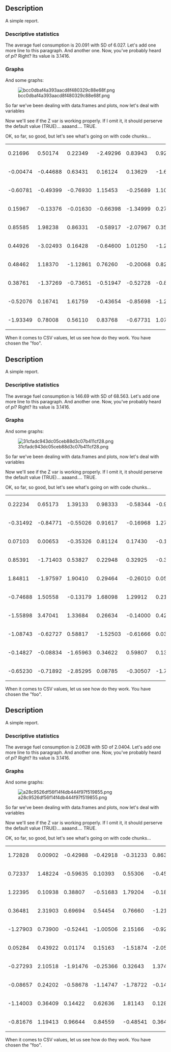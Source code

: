 == Description ==

A simple report.

=== Descriptive statistics ===

The average fuel consumption is 20.091 with SD of 6.027. Let's add one more line to this paragraph. And another one. Now, you've probably heard of ''pi''? Right? Its value is 3.1416.

=== Graphs ===

And some graphs:

[[Image:bcc0dbaf4a393aacd8f480329c88e68f.png|frame|none]]

So far we've been dealing with data.frames and plots, now let's deal with variables

Now we'll see if the Z var is working properly. If I omit it, it should perserve the default value (TRUE)... aaaand.... TRUE.

OK, so far, so good, but let's see what's going on with code chunks...

<table>
<tbody>
<tr class="odd">
<td align="left">0.21696</td>
<td align="left">0.50174</td>
<td align="left">0.22349</td>
<td align="left">-2.49296</td>
<td align="left">0.83943</td>
<td align="left">0.92650</td>
<td align="left">0.12971</td>
<td align="left">0.28960</td>
<td align="left">2.49944</td>
<td align="left">0.70745</td>
</tr>
<tr class="even">
<td align="left">-0.00474</td>
<td align="left">-0.44688</td>
<td align="left">0.63431</td>
<td align="left">0.16124</td>
<td align="left">0.13629</td>
<td align="left">-1.68244</td>
<td align="left">-0.77522</td>
<td align="left">0.04510</td>
<td align="left">-2.16911</td>
<td align="left">-1.36643</td>
</tr>
<tr class="odd">
<td align="left">-0.60781</td>
<td align="left">-0.49399</td>
<td align="left">-0.76930</td>
<td align="left">1.15453</td>
<td align="left">-0.25689</td>
<td align="left">1.10013</td>
<td align="left">-2.02654</td>
<td align="left">-0.19706</td>
<td align="left">0.20225</td>
<td align="left">-1.49571</td>
</tr>
<tr class="even">
<td align="left">0.15967</td>
<td align="left">-0.13376</td>
<td align="left">-0.01630</td>
<td align="left">-0.66398</td>
<td align="left">-1.34999</td>
<td align="left">0.27609</td>
<td align="left">-1.59700</td>
<td align="left">-0.92464</td>
<td align="left">1.22796</td>
<td align="left">0.86069</td>
</tr>
<tr class="odd">
<td align="left">0.85585</td>
<td align="left">1.98238</td>
<td align="left">0.86331</td>
<td align="left">-0.58917</td>
<td align="left">-2.07967</td>
<td align="left">0.35422</td>
<td align="left">-0.23036</td>
<td align="left">0.56239</td>
<td align="left">-0.44610</td>
<td align="left">0.41423</td>
</tr>
<tr class="even">
<td align="left">0.44926</td>
<td align="left">-3.02493</td>
<td align="left">0.16428</td>
<td align="left">-0.64600</td>
<td align="left">1.01250</td>
<td align="left">-1.25318</td>
<td align="left">0.00740</td>
<td align="left">0.06426</td>
<td align="left">0.30169</td>
<td align="left">0.05773</td>
</tr>
<tr class="odd">
<td align="left">0.48462</td>
<td align="left">1.18370</td>
<td align="left">-1.12861</td>
<td align="left">0.76260</td>
<td align="left">-0.20068</td>
<td align="left">0.82466</td>
<td align="left">2.01900</td>
<td align="left">-1.11847</td>
<td align="left">0.29299</td>
<td align="left">-0.80400</td>
</tr>
<tr class="even">
<td align="left">0.38761</td>
<td align="left">-1.37269</td>
<td align="left">-0.73651</td>
<td align="left">-0.51947</td>
<td align="left">-0.52728</td>
<td align="left">-0.84735</td>
<td align="left">0.85965</td>
<td align="left">1.28130</td>
<td align="left">-0.96874</td>
<td align="left">-1.48523</td>
</tr>
<tr class="odd">
<td align="left">-0.52076</td>
<td align="left">0.16741</td>
<td align="left">1.61759</td>
<td align="left">-0.43654</td>
<td align="left">-0.85698</td>
<td align="left">-1.26634</td>
<td align="left">0.09499</td>
<td align="left">1.23600</td>
<td align="left">0.04324</td>
<td align="left">0.58843</td>
</tr>
<tr class="even">
<td align="left">-1.93349</td>
<td align="left">0.78008</td>
<td align="left">0.56110</td>
<td align="left">0.83768</td>
<td align="left">-0.67731</td>
<td align="left">1.07995</td>
<td align="left">-0.39401</td>
<td align="left">-0.79811</td>
<td align="left">-1.18033</td>
<td align="left">0.62871</td>
</tr>
</tbody>
</table>

When it comes to CSV values, let us see how do they work. You have chosen the &quot;foo&quot;.

== Description ==

A simple report.

=== Descriptive statistics ===

The average fuel consumption is 146.69 with SD of 68.563. Let's add one more line to this paragraph. And another one. Now, you've probably heard of ''pi''? Right? Its value is 3.1416.

=== Graphs ===

And some graphs:

[[Image:31cfadc943dc05ceb88d3c07b411cf28.png|frame|none]]

So far we've been dealing with data.frames and plots, now let's deal with variables

Now we'll see if the Z var is working properly. If I omit it, it should perserve the default value (TRUE)... aaaand.... TRUE.

OK, so far, so good, but let's see what's going on with code chunks...

<table>
<tbody>
<tr class="odd">
<td align="left">0.22234</td>
<td align="left">0.65173</td>
<td align="left">1.39133</td>
<td align="left">0.98333</td>
<td align="left">-0.58344</td>
<td align="left">-0.99095</td>
<td align="left">-0.45373</td>
<td align="left">-0.65796</td>
<td align="left">2.37939</td>
<td align="left">2.06748</td>
</tr>
<tr class="even">
<td align="left">-0.31492</td>
<td align="left">-0.84771</td>
<td align="left">-0.55026</td>
<td align="left">0.91617</td>
<td align="left">-0.16968</td>
<td align="left">1.27141</td>
<td align="left">0.46340</td>
<td align="left">-0.10636</td>
<td align="left">-0.18371</td>
<td align="left">-0.24102</td>
</tr>
<tr class="odd">
<td align="left">0.07103</td>
<td align="left">0.00653</td>
<td align="left">-0.35326</td>
<td align="left">0.81124</td>
<td align="left">0.17430</td>
<td align="left">-0.15579</td>
<td align="left">-0.14371</td>
<td align="left">1.03454</td>
<td align="left">-0.11201</td>
<td align="left">0.77493</td>
</tr>
<tr class="even">
<td align="left">0.85391</td>
<td align="left">-1.71403</td>
<td align="left">0.53827</td>
<td align="left">0.22948</td>
<td align="left">0.32925</td>
<td align="left">-0.39897</td>
<td align="left">1.07016</td>
<td align="left">-1.15996</td>
<td align="left">-0.04254</td>
<td align="left">0.99816</td>
</tr>
<tr class="odd">
<td align="left">1.84811</td>
<td align="left">-1.97597</td>
<td align="left">1.90410</td>
<td align="left">0.29464</td>
<td align="left">-0.26010</td>
<td align="left">0.05813</td>
<td align="left">-1.38199</td>
<td align="left">0.54703</td>
<td align="left">-0.05245</td>
<td align="left">0.24624</td>
</tr>
<tr class="even">
<td align="left">-0.74688</td>
<td align="left">1.50558</td>
<td align="left">-0.13179</td>
<td align="left">1.68098</td>
<td align="left">1.29912</td>
<td align="left">0.21735</td>
<td align="left">0.89660</td>
<td align="left">0.09138</td>
<td align="left">-0.31560</td>
<td align="left">0.93897</td>
</tr>
<tr class="odd">
<td align="left">-1.55898</td>
<td align="left">3.47041</td>
<td align="left">1.33684</td>
<td align="left">0.26634</td>
<td align="left">-0.14000</td>
<td align="left">0.42141</td>
<td align="left">-0.14711</td>
<td align="left">-0.91866</td>
<td align="left">-1.73281</td>
<td align="left">0.48034</td>
</tr>
<tr class="even">
<td align="left">-1.08743</td>
<td align="left">-0.62727</td>
<td align="left">0.58817</td>
<td align="left">-1.52503</td>
<td align="left">-0.61666</td>
<td align="left">0.03544</td>
<td align="left">-0.87532</td>
<td align="left">0.41800</td>
<td align="left">-0.49410</td>
<td align="left">-0.47320</td>
</tr>
<tr class="odd">
<td align="left">-0.14827</td>
<td align="left">-0.08834</td>
<td align="left">-1.65963</td>
<td align="left">0.34622</td>
<td align="left">0.59807</td>
<td align="left">0.13834</td>
<td align="left">0.62300</td>
<td align="left">0.74279</td>
<td align="left">0.71904</td>
<td align="left">1.04388</td>
</tr>
<tr class="even">
<td align="left">-0.65230</td>
<td align="left">-0.71892</td>
<td align="left">-2.85295</td>
<td align="left">0.08785</td>
<td align="left">-0.30507</td>
<td align="left">-1.72776</td>
<td align="left">0.76428</td>
<td align="left">1.77922</td>
<td align="left">1.05258</td>
<td align="left">1.01411</td>
</tr>
</tbody>
</table>

When it comes to CSV values, let us see how do they work. You have chosen the &quot;foo&quot;.

== Description ==

A simple report.

=== Descriptive statistics ===

The average fuel consumption is 2.0628 with SD of 2.0404. Let's add one more line to this paragraph. And another one. Now, you've probably heard of ''pi''? Right? Its value is 3.1416.

=== Graphs ===

And some graphs:

[[Image:a28c9526df56f14f4db444f97f519855.png|frame|none]]

So far we've been dealing with data.frames and plots, now let's deal with variables

Now we'll see if the Z var is working properly. If I omit it, it should perserve the default value (TRUE)... aaaand.... TRUE.

OK, so far, so good, but let's see what's going on with code chunks...

<table>
<tbody>
<tr class="odd">
<td align="left">1.72828</td>
<td align="left">0.00902</td>
<td align="left">-0.42988</td>
<td align="left">-0.42918</td>
<td align="left">-0.31233</td>
<td align="left">0.86316</td>
<td align="left">-0.76035</td>
<td align="left">0.73025</td>
<td align="left">-1.29166</td>
<td align="left">0.47547</td>
</tr>
<tr class="even">
<td align="left">0.72337</td>
<td align="left">1.48224</td>
<td align="left">-0.59635</td>
<td align="left">0.10393</td>
<td align="left">0.55306</td>
<td align="left">-0.45044</td>
<td align="left">-2.02105</td>
<td align="left">-0.57019</td>
<td align="left">0.71030</td>
<td align="left">1.13604</td>
</tr>
<tr class="odd">
<td align="left">1.22395</td>
<td align="left">0.10938</td>
<td align="left">0.38807</td>
<td align="left">-0.51683</td>
<td align="left">1.79204</td>
<td align="left">-0.18481</td>
<td align="left">0.40610</td>
<td align="left">-0.22629</td>
<td align="left">1.32677</td>
<td align="left">-1.73743</td>
</tr>
<tr class="even">
<td align="left">0.36481</td>
<td align="left">2.31903</td>
<td align="left">0.69694</td>
<td align="left">0.54454</td>
<td align="left">0.76660</td>
<td align="left">-1.21620</td>
<td align="left">-0.38909</td>
<td align="left">0.46635</td>
<td align="left">-0.04112</td>
<td align="left">-1.84051</td>
</tr>
<tr class="odd">
<td align="left">-1.27903</td>
<td align="left">0.73900</td>
<td align="left">-0.52441</td>
<td align="left">-1.00506</td>
<td align="left">2.15166</td>
<td align="left">-0.92249</td>
<td align="left">-0.34753</td>
<td align="left">0.97207</td>
<td align="left">0.07277</td>
<td align="left">1.82394</td>
</tr>
<tr class="even">
<td align="left">0.05284</td>
<td align="left">0.43922</td>
<td align="left">0.01174</td>
<td align="left">0.15163</td>
<td align="left">-1.51874</td>
<td align="left">-2.05551</td>
<td align="left">-0.51695</td>
<td align="left">-0.27935</td>
<td align="left">-0.26791</td>
<td align="left">0.98499</td>
</tr>
<tr class="odd">
<td align="left">-0.27293</td>
<td align="left">2.10518</td>
<td align="left">-1.91476</td>
<td align="left">-0.25366</td>
<td align="left">0.32643</td>
<td align="left">1.37410</td>
<td align="left">-0.33690</td>
<td align="left">0.85166</td>
<td align="left">0.02857</td>
<td align="left">-1.01447</td>
</tr>
<tr class="even">
<td align="left">-0.08657</td>
<td align="left">0.24202</td>
<td align="left">-0.58678</td>
<td align="left">-1.14747</td>
<td align="left">-1.78722</td>
<td align="left">-0.14218</td>
<td align="left">-1.70038</td>
<td align="left">1.11414</td>
<td align="left">-1.02090</td>
<td align="left">0.84343</td>
</tr>
<tr class="odd">
<td align="left">-1.14003</td>
<td align="left">0.36409</td>
<td align="left">0.14422</td>
<td align="left">0.62636</td>
<td align="left">1.81143</td>
<td align="left">0.12810</td>
<td align="left">0.45547</td>
<td align="left">1.25006</td>
<td align="left">0.61398</td>
<td align="left">-0.58169</td>
</tr>
<tr class="even">
<td align="left">-0.81676</td>
<td align="left">1.19413</td>
<td align="left">0.96644</td>
<td align="left">0.84559</td>
<td align="left">-0.48541</td>
<td align="left">0.36482</td>
<td align="left">0.77711</td>
<td align="left">-1.64583</td>
<td align="left">0.28705</td>
<td align="left">-0.75663</td>
</tr>
</tbody>
</table>

When it comes to CSV values, let us see how do they work. You have chosen the &quot;foo&quot;.
